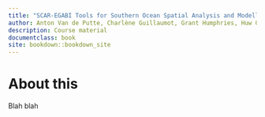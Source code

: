 ```yaml
---
title: "SCAR-EGABI Tools for Southern Ocean Spatial Analysis and Modelling"
author: Anton Van de Putte, Charlène Guillaumot, Grant Humphries, Huw Griffith, Ben Raymond
description: Course material
documentclass: book
site: bookdown::bookdown_site
---
```


# About this

Blah blah

